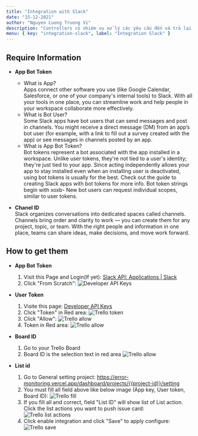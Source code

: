```yaml
---
title: "Integration with Slack"
date: "15-12-2021"
author: "Nguyen Luong Truong Vi"
description: "Controllers có nhiệm vụ xử lý các yêu cầu đến và trả lại phản hồi cho phía client."
menu: { key: "integration-slack", label: "Integration Slack" }
---
```


## Require Information

- **App Bot Token** <br />

  - What is App? <br />
    Apps connect other software you use (like Google Calendar, Salesforce, or one of your company's internal tools) to Slack. With all your tools in one place, you can streamline work and help people in your workspace collaborate more effectively.
  - What is Bot User? <br />
    Some Slack apps have bot users that can send messages and post in channels. You might receive a direct message (DM) from an app’s bot user (for example, with a link to fill out a survey created with the app) or see messages in channels posted by an app.
  - What is App Bot Token? <br />
    Bot tokens represent a bot associated with the app installed in a workspace. Unlike user tokens, they're not tied to a user's identity; they're just tied to your app.
    Since acting independently allows your app to stay installed even when an installing user is deactivated, using bot tokens is usually for the best.
    Check out the guide to creating Slack apps with bot tokens for more info.
    Bot token strings begin with xoxb-
    New bot users can request individual scopes, similar to user tokens.

- **Chanel ID** <br />
  Slack organizes conversations into dedicated spaces called channels. Channels bring order and clarity to work — you can create them for any project, topic, or team. With the right people and information in one place, teams can share ideas, make decisions, and move work forward.

## How to get them

- **App Bot Token**

  1. Visit this Page and Login(If yet): <a target="_blank" href='https://api.slack.com/apps'>Slack API: Applications | Slack</a>
  2. Click "From Scratch":
     ![Developer API Keys](/images/documents/trello-api-keys.png)

- **User Token**

  1.  Visite this page: <a target="_blank" href='https://trello.com/app-key'>Developer API Keys</a>
  2.  Click "Token" in Red area:
      ![Trello token](/images/documents/trello-token.png)
  3.  Click "Allow":
      ![Trello allow](/images/documents/trello-allow.png)
  4.  Token in Red area:
      ![Trello allow](/images/documents/trello-token-a.png)

- **Board ID**

  1. Go to your Trello Board
  2. Board ID is the selection text in red area
     ![Trello allow](/images/documents/trello-board-id.png)

- **List id**
  1. Go to General setting project: https://error-monitoring.vercel.app/dashboard/projects/{{project-id}}/setting
  2. You must fill all field above like below image (App key, User token, Board ID):
     ![Trello fill](/images/documents/trello-list-id-fill.png)
  3. If you fill all and correct, field "List ID" will show list of List action. Click the list actions you want to push issue card:
     ![Trello list actions](/images/documents/trello-list-action.png)
  4. Click enable integration and click "Save" to apply configure:
     ![Trello save](/images/documents/trello-save.png)
